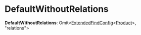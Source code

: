 
# DefaultWithoutRelations

 **DefaultWithoutRelations**: Omit&#60;[ExtendedFindConfig](medusa.ExtendedFindConfig-1.mdx)&#60;[Product](../classes/medusa.Product.mdx)&#62;, "relations"&#62;
